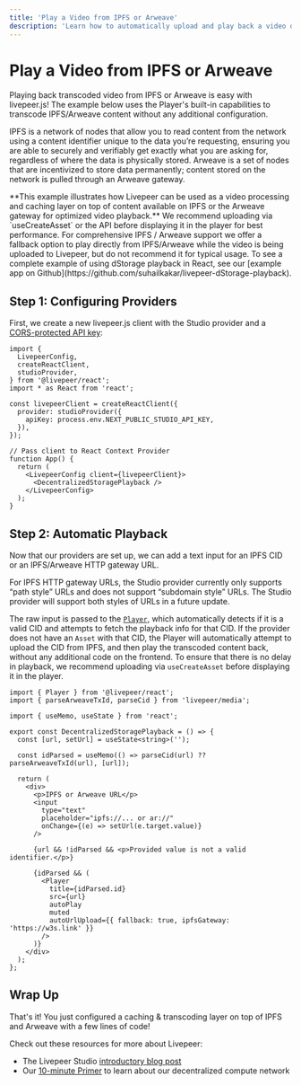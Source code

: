 ```yaml
---
title: 'Play a Video from IPFS or Arweave'
description: 'Learn how to automatically upload and play back a video on IPFS and Arweave with livepeer.js'
---
```



# Play a Video from IPFS or Arweave

Playing back transcoded video from IPFS or Arweave is easy with livepeer.js! The example below uses the Player's built-in capabilities to transcode IPFS/Arweave content without any additional configuration.

IPFS is a network of nodes that allow you to read content from the network using a content identifier unique to the data you’re requesting, ensuring you are able to securely and verifiably get exactly what you are asking for, regardless of where the data is physically stored. Arweave is a set of nodes that are incentivized to store data permanently; content stored on the network is pulled through an Arweave gateway.

<Callout type="warning" emoji="⚠️">
  **This example illustrates how Livepeer can be used as a video processing and
  caching layer on top of content available on IPFS or the Arweave gateway for
  optimized video playback.** We recommend uploading via `useCreateAsset` or the API before displaying it in
  the player for best performance. For comprehensive IPFS / Arweave support we offer a fallback option to play directly from
  IPFS/Arweave while the video is being uploaded to Livepeer, but do not recommend it for typical usage.
</Callout>


<DecentralizedStoragePlayback />

<Callout>
  To see a complete example of using dStorage playback in React, see our
  [example app on
  Github](https://github.com/suhailkakar/livepeer-dStorage-playback).
</Callout>

## Step 1: Configuring Providers

First, we create a new livepeer.js client with the Studio provider and a [CORS-protected API key](/reference/livepeer-js/providers/studio#apikey):

```tsx filename="App.tsx"
import {
  LivepeerConfig,
  createReactClient,
  studioProvider,
} from '@livepeer/react';
import * as React from 'react';

const livepeerClient = createReactClient({
  provider: studioProvider({
    apiKey: process.env.NEXT_PUBLIC_STUDIO_API_KEY,
  }),
});

// Pass client to React Context Provider
function App() {
  return (
    <LivepeerConfig client={livepeerClient}>
      <DecentralizedStoragePlayback />
    </LivepeerConfig>
  );
}
```

## Step 2: Automatic Playback

Now that our providers are set up, we can add a text input for an IPFS CID or an IPFS/Arweave HTTP gateway URL.

<Callout>For IPFS HTTP gateway URLs, the Studio provider currently only supports “path style” URLs and does not support “subdomain style” URLs. The Studio provider will support both styles of URLs in a future update.</Callout>

The raw input is passed to the [`Player`](/reference/livepeer-js/Player), which automatically detects if it is a valid CID and attempts
to fetch the playback info for that CID. If the provider does not have an `Asset` with that CID, the Player will automatically attempt
to upload the CID from IPFS, and then play the transcoded content back, without any additional code on the frontend. To ensure that there is no delay in playback, we recommend uploading via `useCreateAsset` before displaying it in the player.

```tsx filename="DecentralizedStoragePlayback.tsx"
import { Player } from '@livepeer/react';
import { parseArweaveTxId, parseCid } from 'livepeer/media';

import { useMemo, useState } from 'react';

export const DecentralizedStoragePlayback = () => {
  const [url, setUrl] = useState<string>('');

  const idParsed = useMemo(() => parseCid(url) ?? parseArweaveTxId(url), [url]);

  return (
    <div>
      <p>IPFS or Arweave URL</p>
      <input
        type="text"
        placeholder="ipfs://... or ar://"
        onChange={(e) => setUrl(e.target.value)}
      />

      {url && !idParsed && <p>Provided value is not a valid identifier.</p>}

      {idParsed && (
        <Player
          title={idParsed.id}
          src={url}
          autoPlay
          muted
          autoUrlUpload={{ fallback: true, ipfsGateway: 'https://w3s.link' }}
        />
      )}
    </div>
  );
};
```

## Wrap Up

That's it! You just configured a caching & transcoding layer on top of IPFS and Arweave with a few lines of code!

Check out these resources for more about Livepeer:

- The Livepeer Studio [introductory blog post](https://livepeer.studio/blog/welcome-livepeer-studio)
- Our [10-minute Primer](https://livepeer.org/primer) to learn about our decentralized compute network
